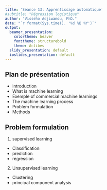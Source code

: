 ```yaml
---
title: 'Séance 13: Apprentissage automatique'
#subtitle: "Régression logistique"
author: "Visseho Adjiwanou, PhD."
date: "`r format(Sys.time(), '%d %B %Y')`"
output:
  beamer_presentation:
    colortheme: beaver
    fonttheme: structurebold
    theme: Antibes
  slidy_presentation: default
  ioslides_presentation: default
---
```



## Plan de présentation

- Introduction
- What is machine learning
- Exemple of commercial machine learnings
- The machine learning process
- Problem formulation
- Methods


## Problem formulation

1. supervised learning
  - Classification
  - prediction
  - regression
  
2. Unsupervised learning
  - Clustering
  - principal component analysis